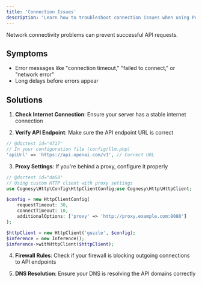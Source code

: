 ```yaml
---
title: 'Connection Issues'
description: 'Learn how to troubleshoot connection issues when using Polyglot.'
---
```


Network connectivity problems can prevent successful API requests.

## Symptoms

- Error messages like "connection timeout," "failed to connect," or "network error"
- Long delays before errors appear

## Solutions

1. **Check Internet Connection**: Ensure your server has a stable internet connection

2. **Verify API Endpoint**: Make sure the API endpoint URL is correct
```php
// @doctest id="4717"
// In your configuration file (config/llm.php)
'apiUrl' => 'https://api.openai.com/v1', // Correct URL
```

3. **Proxy Settings**: If you're behind a proxy, configure it properly

```php
// @doctest id="da58"
// Using custom HTTP client with proxy settings
use Cognesy\Http\Config\HttpClientConfig;use Cognesy\Http\HttpClient;

$config = new HttpClientConfig(
    requestTimeout: 30,
    connectTimeout: 10,
    additionalOptions: ['proxy' => 'http://proxy.example.com:8080']
);

$httpClient = new HttpClient('guzzle', $config);
$inference = new Inference();
$inference->withHttpClient($httpClient);
```

4. **Firewall Rules**: Check if your firewall is blocking outgoing connections to API endpoints

5. **DNS Resolution**: Ensure your DNS is resolving the API domains correctly
